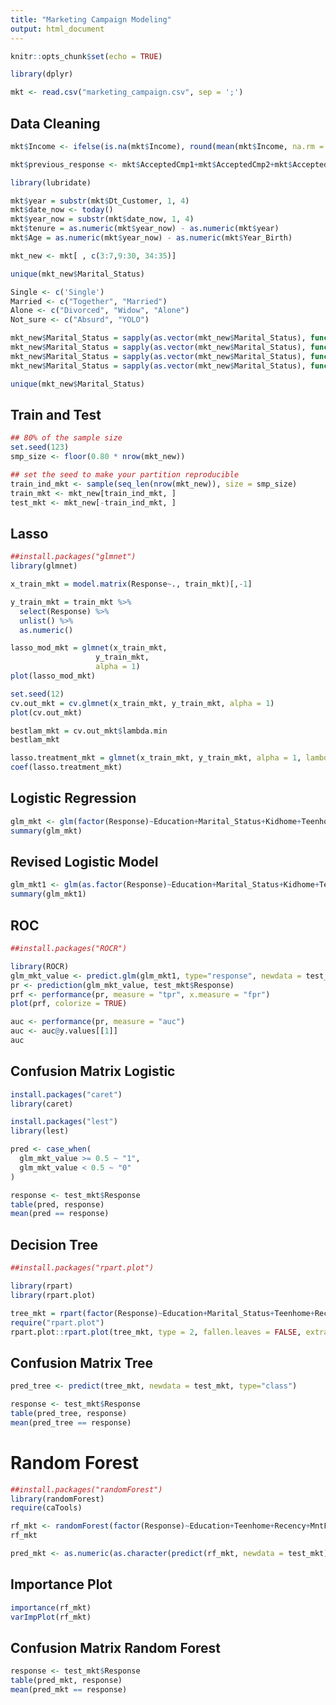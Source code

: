 ```yaml
---
title: "Marketing Campaign Modeling"
output: html_document
---
```


```r
knitr::opts_chunk$set(echo = TRUE)
```

```r
library(dplyr)
```

```r
mkt <- read.csv("marketing_campaign.csv", sep = ';')
```

## Data Cleaning
```r
mkt$Income <- ifelse(is.na(mkt$Income), round(mean(mkt$Income, na.rm = TRUE), 0), mkt$Income)
```

```r
mkt$previous_response <- mkt$AcceptedCmp1+mkt$AcceptedCmp2+mkt$AcceptedCmp3+mkt$AcceptedCmp4+ mkt$AcceptedCmp5
```

```r
library(lubridate)
```

```r
mkt$year = substr(mkt$Dt_Customer, 1, 4)
mkt$date_now <- today()
mkt$year_now = substr(mkt$date_now, 1, 4)
mkt$tenure = as.numeric(mkt$year_now) - as.numeric(mkt$year)
mkt$Age = as.numeric(mkt$year_now) - as.numeric(mkt$Year_Birth)
```

```r
mkt_new <- mkt[ , c(3:7,9:30, 34:35)]
```

```r
unique(mkt_new$Marital_Status)
```

```r
Single <- c('Single')
Married <- c("Together", "Married")
Alone <- c("Divorced", "Widow", "Alone")
Not_sure <- c("Absurd", "YOLO")
```

```r
mkt_new$Marital_Status = sapply(as.vector(mkt_new$Marital_Status), function(x) if(x %in% Single) "Single" else x )
mkt_new$Marital_Status = sapply(as.vector(mkt_new$Marital_Status), function(x) if(x %in% Married) "Married" else x )
mkt_new$Marital_Status = sapply(as.vector(mkt_new$Marital_Status), function(x) if(x %in% Alone) "Alone" else x )
mkt_new$Marital_Status = sapply(as.vector(mkt_new$Marital_Status), function(x) if(x %in% Not_sure) "Not_sure" else x )
```

```r
unique(mkt_new$Marital_Status)
```

## Train and Test
```r
## 80% of the sample size
set.seed(123)
smp_size <- floor(0.80 * nrow(mkt_new))

## set the seed to make your partition reproducible
train_ind_mkt <- sample(seq_len(nrow(mkt_new)), size = smp_size)
train_mkt <- mkt_new[train_ind_mkt, ]
test_mkt <- mkt_new[-train_ind_mkt, ]
```

## Lasso
```r
##install.packages("glmnet")
library(glmnet)
```

```r
x_train_mkt = model.matrix(Response~., train_mkt)[,-1]

y_train_mkt = train_mkt %>%
  select(Response) %>%
  unlist() %>%
  as.numeric()
```

```r
lasso_mod_mkt = glmnet(x_train_mkt,
                   y_train_mkt,
                   alpha = 1)
plot(lasso_mod_mkt)
```

```r
set.seed(12)
cv.out_mkt = cv.glmnet(x_train_mkt, y_train_mkt, alpha = 1)
plot(cv.out_mkt)
```

```r
bestlam_mkt = cv.out_mkt$lambda.min
bestlam_mkt
```

```r
lasso.treatment_mkt = glmnet(x_train_mkt, y_train_mkt, alpha = 1, lambda = bestlam_mkt)
coef(lasso.treatment_mkt)
```

## Logistic Regression
```r
glm_mkt <- glm(factor(Response)~Education+Marital_Status+Kidhome+Teenhome+Recency+MntFruits+MntMeatProducts+MntSweetProducts+MntGoldProds+NumDealsPurchases+NumWebPurchases+NumCatalogPurchases+NumStorePurchases+NumWebVisitsMonth+previous_response+tenure+Age, data = train_mkt, family = binomial(link = 'logit'))
summary(glm_mkt)
```

## Revised Logistic Model
```r
glm_mkt1 <- glm(as.factor(Response)~Education+Marital_Status+Kidhome+Teenhome+Recency+MntMeatProducts+NumDealsPurchases+NumWebPurchases+NumCatalogPurchases+NumStorePurchases+NumWebVisitsMonth+previous_response+tenure, data = train_mkt, family = binomial(link = 'logit'))
summary(glm_mkt1)
```

## ROC
```r
##install.packages("ROCR")
```

```r
library(ROCR)
glm_mkt_value <- predict.glm(glm_mkt1, type="response", newdata = test_mkt)
pr <- prediction(glm_mkt_value, test_mkt$Response)
prf <- performance(pr, measure = "tpr", x.measure = "fpr")
plot(prf, colorize = TRUE)
```

```r
auc <- performance(pr, measure = "auc")
auc <- auc@y.values[[1]]
auc
```

## Confusion Matrix Logistic
```r
install.packages("caret")
library(caret)
```

```r
install.packages("lest")
library(lest)
```

```r
pred <- case_when(
  glm_mkt_value >= 0.5 ~ "1",
  glm_mkt_value < 0.5 ~ "0"
)
```

```r
response <- test_mkt$Response
table(pred, response)
mean(pred == response)
```

## Decision Tree
```r
##install.packages("rpart.plot")	
```

```r
library(rpart)
library(rpart.plot)
```

```r
tree_mkt = rpart(factor(Response)~Education+Marital_Status+Teenhome+Recency+MntFruits+MntMeatProducts+MntGoldProds+NumDealsPurchases+NumWebPurchases+NumCatalogPurchases+NumStorePurchases+NumWebVisitsMonth+Complain+previous_response+tenure, data = train_mkt, method='class')
require("rpart.plot")
rpart.plot::rpart.plot(tree_mkt, type = 2, fallen.leaves = FALSE, extra = 4)
```

## Confusion Matrix Tree
```r
pred_tree <- predict(tree_mkt, newdata = test_mkt, type="class")
```

```r
response <- test_mkt$Response
table(pred_tree, response)
mean(pred_tree == response)
```

# Random Forest 
```r
##install.packages("randomForest")
library(randomForest)
require(caTools)
```

```r
rf_mkt <- randomForest(factor(Response)~Education+Teenhome+Recency+MntFruits+MntMeatProducts+MntGoldProds+NumDealsPurchases+NumWebPurchases+NumCatalogPurchases+NumStorePurchases+NumWebVisitsMonth+Complain+previous_response+tenure, data = train_mkt, mtry = 4, nodesize = 5, ntree = 500)
rf_mkt
```

```r
pred_mkt <- as.numeric(as.character(predict(rf_mkt, newdata = test_mkt)))
```

## Importance Plot
```r
importance(rf_mkt)
varImpPlot(rf_mkt)
```

## Confusion Matrix Random Forest
```r
response <- test_mkt$Response
table(pred_mkt, response)
mean(pred_mkt == response)
```



